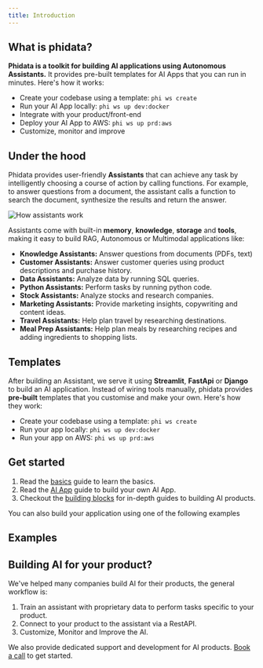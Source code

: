 ```yaml
---
title: Introduction
---
```


## What is phidata?

**Phidata is a toolkit for building AI applications using Autonomous Assistants.** It provides pre-built templates for AI Apps that you can run in minutes. Here's how it works:

- Create your codebase using a template: `phi ws create`
- Run your AI App locally: `phi ws up dev:docker`
- Integrate with your product/front-end
- Deploy your AI App to AWS: `phi ws up prd:aws`
- Customize, monitor and improve

## Under the hood

Phidata provides user-friendly **Assistants** that can achieve any task by intelligently choosing a course of action by calling functions. For example, to answer questions from a document, the assistant calls a function to search the document, synthesize the results and return the answer.

<img src="/images/assistants-explanation.png" alt="How assistants work" />

Assistants come with built-in **memory**, **knowledge**, **storage** and **tools**, making it easy to build RAG, Autonomous or Multimodal applications like:

- **Knowledge Assistants:** Answer questions from documents (PDFs, text)
- **Customer Assistants:** Answer customer queries using product descriptions and purchase history.
- **Data Assistants:** Analyze data by running SQL queries.
- **Python Assistants:** Perform tasks by running python code.
- **Stock Assistants:** Analyze stocks and research companies.
- **Marketing Assistants:** Provide marketing insights, copywriting and content ideas.
- **Travel Assistants:** Help plan travel by researching destinations.
- **Meal Prep Assistants:** Help plan meals by researching recipes and adding ingredients to shopping lists.

## Templates

After building an Assistant, we serve it using **Streamlit**, **FastApi** or **Django** to build an AI application. Instead of wiring tools manually, phidata provides **pre-built** templates that you customise and make your own. Here's how they work:

- Create your codebase using a template: `phi ws create`
- Run your app locally: `phi ws up dev:docker`
- Run your app on AWS: `phi ws up prd:aws`

## Get started

1. Read the [basics](/basics) guide to learn the basics.
2. Read the [AI App](/ai-app/run-local) guide to build your own AI App.
3. Checkout the [building blocks](/blocks/overview) for in-depth guides to building AI products.

You can also build your application using one of the following examples

## Examples

<Snippet file="examples.mdx" />

## Building AI for your product?

We've helped many companies build AI for their products, the general workflow is:

1. Train an assistant with proprietary data to perform tasks specific to your product.
2. Connect to your product to the assistant via a RestAPI.
3. Customize, Monitor and Improve the AI.

We also provide dedicated support and development for AI products. [Book a call](https://cal.com/phidata/intro) to get started.

